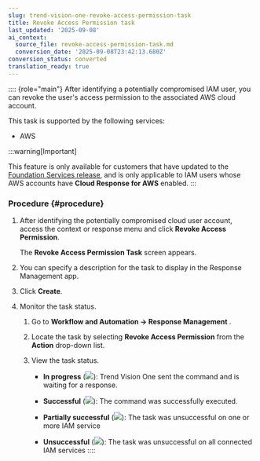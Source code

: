 ```yaml
---
slug: trend-vision-one-revoke-access-permission-task
title: Revoke Access Permission task
last_updated: '2025-09-08'
ai_context:
  source_file: revoke-access-permission-task.md
  conversion_date: '2025-09-08T23:42:13.680Z'
conversion_status: converted
translation_ready: true
---
```


:::: {role="main"}
After identifying a potentially compromised IAM user, you can revoke the user's access permission to the associated AWS cloud account.

This task is supported by the following services:

- AWS

:::warning[Important]

This feature is only available for customers that have updated to the [Foundation Services release](update-foundation-services-release.mdx), and is only applicable to IAM users whose AWS accounts have **Cloud Response for AWS** enabled.
:::

### Procedure {#procedure}

1.  After identifying the potentially compromised cloud user account, access the context or response menu and click **Revoke Access Permission**.

    The **Revoke Access Permission Task** screen appears.

2.  You can specify a description for the task to display in the Response Management app.

3.  Click **Create**.

4.  Monitor the task status.

    1.  Go to **Workflow and Automation → Response Management** .

    2.  Locate the task by selecting **Revoke Access Permission** from the **Action** drop-down list.

    3.  View the task status.

        - **In progress** (![](/images/in_progress=GUID-A55897DB-3DEA-4F5C-B7F9-70B3D7FB9EDE=1=en-us=Low.webp)): Trend Vision One sent the command and is waiting for a response.

        - **Successful** (![](/images/successful=GUID-1E31AD86-DE2E-48B5-85F7-7C78A3E8BB11=1=en-us=Low.webp)): The command was successfully executed.

        - **Partially successful** (![](/images/partially_successful_icon=GUID-20230103030733.webp)): The task was unsuccessful on one or more IAM service

        - **Unsuccessful** (![](/images/error=5cc21722-7ceb-480c-b9c2-a47d420cf1cc.webp)): The task was unsuccessful on all connected IAM services
::::
